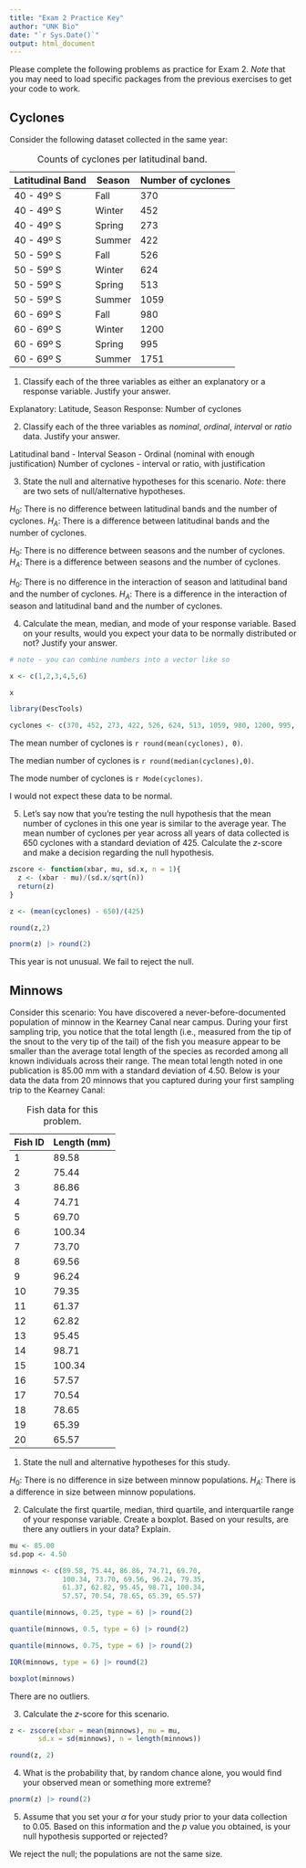 ```yaml
---
title: "Exam 2 Practice Key"
author: "UNK Bio"
date: "`r Sys.Date()`"
output: html_document
---
```


Please complete the following problems as practice for Exam 2. *Note* that you may need to load specific packages from the previous exercises to get your code to work.

## Cyclones

Consider the following dataset collected in the same year:

| Latitudinal Band | Season | Number of cyclones |
|------------------|--------|--------------------|
| 40 - 49º S       | Fall   | 370                |
| 40 - 49º S       | Winter | 452                |
| 40 - 49º S       | Spring | 273                |
| 40 - 49º S       | Summer | 422                |
| 50 - 59º S       | Fall   | 526                |
| 50 - 59º S       | Winter | 624                |
| 50 - 59º S       | Spring | 513                |
| 50 - 59º S       | Summer | 1059               |
| 60 - 69º S       | Fall   | 980                |
| 60 - 69º S       | Winter | 1200               |
| 60 - 69º S       | Spring | 995                |
| 60 - 69º S       | Summer | 1751               |

: Counts of cyclones per latitudinal band.

1.  Classify each of the three variables as either an explanatory or a response variable. Justify your answer.

Explanatory: Latitude, Season
Response: Number of cyclones

2.  Classify each of the three variables as *nominal*, *ordinal*, *interval* or *ratio* data. Justify your answer.

Latitudinal band - Interval
Season - Ordinal (nominal with enough justification)
Number of cyclones - interval or ratio, with justification

3.  State the null and alternative hypotheses for this scenario. *Note*: there are two sets of null/alternative hypotheses.

$H_0$: There is no difference between latitudinal bands and the number of cyclones.
$H_A$: There is a difference between latitudinal bands and the number of cyclones.

$H_0$: There is no difference between seasons and the number of cyclones.
$H_A$: There is a difference between seasons and the number of cyclones.

$H_0$: There is no difference in the interaction of season and latitudinal band and the number of cyclones.
$H_A$: There is a difference in the interaction of season and latitudinal band and the number of cyclones.

4.  Calculate the mean, median, and mode of your response variable. Based on your results, would you expect your data to be normally distributed or not? Justify your answer.

```r
# note - you can combine numbers into a vector like so

x <- c(1,2,3,4,5,6)

x
```

```r
library(DescTools)

cyclones <- c(370, 452, 273, 422, 526, 624, 513, 1059, 980, 1200, 995, 1751)
```

The mean number of cyclones is `r round(mean(cyclones), 0)`.

The median number of cyclones is `r round(median(cyclones),0)`.

The mode number of cyclones is `r Mode(cyclones)`.

I would not expect these data to be normal.

5.  Let's say now that you're testing the null hypothesis that the mean number of cyclones in this one year is similar to the average year. The mean number of cyclones per year across all years of data collected is 650 cyclones with a standard deviation of 425. Calculate the $z$-score and make a decision regarding the null hypothesis.

```r
zscore <- function(xbar, mu, sd.x, n = 1){
  z <- (xbar - mu)/(sd.x/sqrt(n))
  return(z)
}

z <- (mean(cyclones) - 650)/(425)

round(z,2)
```

```r
pnorm(z) |> round(2)
```

This year is not unusual. We fail to reject the null.

## Minnows

Consider this scenario: You have discovered a never-before-documented population of minnow in the Kearney Canal near campus. During your first sampling trip, you notice that the total length (i.e., measured from the tip of the snout to the very tip of the tail) of the fish you measure appear to be smaller than the average total length of the species as recorded among all known individuals across their range. The mean total length noted in one publication is 85.00 mm with a standard deviation of 4.50. Below is your data the data from 20 minnows that you captured during your first sampling trip to the Kearney Canal:

| Fish ID | Length (mm) |
|---------|-------------|
| 1       | 89.58       |
| 2       | 75.44       |
| 3       | 86.86       |
| 4       | 74.71       |
| 5       | 69.70       |
| 6       | 100.34      |
| 7       | 73.70       |
| 8       | 69.56       |
| 9       | 96.24       |
| 10      | 79.35       |
| 11      | 61.37       |
| 12      | 62.82       |
| 13      | 95.45       |
| 14      | 98.71       |
| 15      | 100.34      |
| 16      | 57.57       |
| 17      | 70.54       |
| 18      | 78.65       |
| 19      | 65.39       |
| 20      | 65.57       |

: Fish data for this problem.

1.  State the null and alternative hypotheses for this study.

$H_0$: There is no difference in size between minnow populations.
$H_A$: There is a difference in size between minnow populations.

2.  Calculate the first quartile, median, third quartile, and interquartile range of your response variable. Create a boxplot. Based on your results, are there any outliers in your data? Explain.

```r
mu <- 85.00
sd.pop <- 4.50

minnows <- c(89.58, 75.44, 86.86, 74.71, 69.70, 
             100.34, 73.70, 69.56, 96.24, 79.35, 
             61.37, 62.82, 95.45, 98.71, 100.34,
             57.57, 70.54, 78.65, 65.39, 65.57)
```

```r
quantile(minnows, 0.25, type = 6) |> round(2)
```

```r
quantile(minnows, 0.5, type = 6) |> round(2)
```

```r
quantile(minnows, 0.75, type = 6) |> round(2)
```

```r
IQR(minnows, type = 6) |> round(2)
```

```r
boxplot(minnows)
```

There are no outliers.

3.  Calculate the $z$-score for this scenario.

```r
z <- zscore(xbar = mean(minnows), mu = mu, 
       sd.x = sd(minnows), n = length(minnows))

round(z, 2)
```

4.  What is the probability that, by random chance alone, you would find your observed mean or something more extreme?

```r
pnorm(z) |> round(2)
```

5.  Assume that you set your $\alpha$ for your study prior to your data collection to 0.05. Based on this information and the $p$ value you obtained, is your null hypothesis supported or rejected?

We reject the null; the populations are not the same size.
